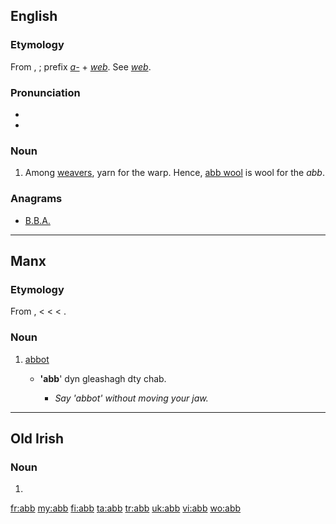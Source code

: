 ==English==

===Etymology===
From {{etyl|ang}} {{term|aweb|āweb|lang=ang}}, {{term|ab|āb|lang=ang}}; prefix ''[[a-]]'' + ''[[web]]''. See ''[[web]]''.

===Pronunciation===
* {{IPA|/æb/}}
* {{rhymes|æb}}

===Noun===
{{en-noun}}

# Among [[weavers]], yarn for the warp. Hence, [[abb wool]] is wool for the ''abb''.

===Anagrams===
* {{alphagram|abb}} [[B.B.A.#English|B.B.A.]]

----

==Manx==

===Etymology===
From {{etyl|sga|gv}} {{term|ap|lang=sga}}, {{term|abb|lang=sga}} < {{etyl|la|gv}} {{term|abbas|abbās, abbātis|lang=la}} < {{etyl|grc|gv}} {{term|ἀββᾶς|tr=abbas|lang=grc|sc=polytonic}} < {{etyl|arc|gv}} {{term|אבא||father|lang=arc|tr=’abbā|sc=Hebr}}.

===Noun===
{{infl|gv|noun|g=m}}

# {{Christianity|lang=gv}} [[abbot]]
#* {{l|gv|abbyr|Abbyr}} ''''abb'''' dyn gleashagh dty chab.
#** ''Say 'abbot' without moving your jaw.''

----

==Old Irish==

===Noun===
{{infl|sga|noun|g=m}}

# {{alternative spelling of|ap|lang=sga}}

[[fr:abb]]
[[my:abb]]
[[fi:abb]]
[[ta:abb]]
[[tr:abb]]
[[uk:abb]]
[[vi:abb]]
[[wo:abb]]